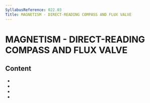 ```yaml
---
SyllabusReference: 022.03
Title: MAGNETISM - DIRECT-READING COMPASS AND FLUX VALVE
---
```


# MAGNETISM - DIRECT-READING COMPASS AND FLUX VALVE

## Content

- <Link href="022.03.01" />
- <Link href="022.03.02" />
- <Link href="022.03.03" />
- <Link href="022.03.04" />

